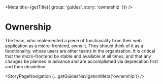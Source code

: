 
<Meta title={getTitle({ group: 'guides', story: 'ownership' })} />

# Ownership
The team, who implemented a piece of functionality from their web application as a micro-frontend, owns it. They should think of it as a functionality, whose users are other teams in the organization. It is critical that the micro-frontend be stable and available at all times, and that any changes be planned in advance and are accomplished via deprecation first and then obsoletion.

<StoryPageNavigation {...getGuidesNavigationMeta('ownership')} />
